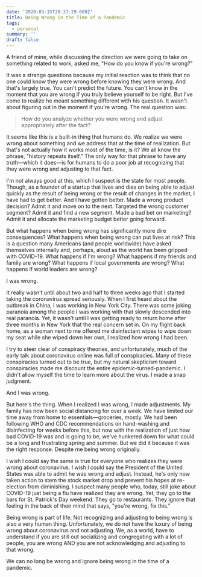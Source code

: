 ```yaml
---
date: '2020-03-15T20:37:29.000Z'
title: Being Wrong in the Time of a Pandemic
tags:
  - personal
summary: ''
draft: false
---
```

A friend of mine, while discussing the direction we were going to take on something related to work, asked me, "How do you know if you're wrong?"

It was a strange questions because my initial reaction was to think that no one could know they were wrong before knowing they were wrong. And that's largely true. You can't predict the future. You can't know in the moment that you are wrong if you truly believe yourself to be right. But I've come to realize he meant something different with his question. It wasn't about figuring out in the moment if you're wrong. The real question was:

> How do you analyze whether you were wrong and adjust appropriately after the fact?

It seems like this is a built-in thing that humans do. We realize we were wrong about something and we address that at the time of realization. But that's not actually how it works most of the time, is it? We all know the phrase, "history repeats itself." The only way for that phrase to have any truth—which it does—is for humans to do a poor job at recognizing that they were wrong and adjusting to that fact.

I'm not always good at this, which I suspect is the state for most people. Though, as a founder of a startup that lives and dies on being able to adjust quickly as the result of being wrong or the result of changes in the market, I have had to get better. And I have gotten better. Made a wrong product decision? Admit it and move on to the next. Targeted the wrong customer segment? Admit it and find a new segment. Made a bad bet on marketing? Admit it and allocate the marketing budget better going forward.

But what happens when being wrong has significantly more dire consequences? What happens when being wrong can put lives at risk? This is a question many Americans (and people worldwide) have asked themselves internally and, perhaps, aloud as the world has been gripped with COVID-19. What happens if I'm wrong? What happens if my friends and family are wrong? What happens if local governments are wrong? What happens if world leaders are wrong?

I was wrong.

It really wasn't until about two and half to three weeks ago that I started taking the coronavirus spread seriously. When I first heard about the outbreak in China, I was working in New York City. There was some joking paranoia among the people I was working with that slowly descended into real paranoia. Yet, it wasn't until I was getting ready to return home after three months in New York that the real concern set in. On my flight back home, as a woman next to me offered me disinfectant wipes to wipe down my seat while she wiped down her own, I realized how wrong I had been.

I try to steer clear of conspiracy theories, and unfortunately, much of the early talk about coronavirus online was full of conspiracies. Many of these conspiracies turned out to be true, but my natural skepticism toward conspiracies made me discount the entire epidemic-turned-pandemic. I didn't allow myself the time to learn more about the virus. I made a snap judgment.

And I was wrong.

But here's the thing. When I realized I was wrong, I made adjustments. My family has now been social distancing for over a week. We have limited our time away from home to essentials—groceries, mostly. We had been following WHO and CDC recommendations on hand-washing and disinfecting for weeks before this, but now with the realization of just how bad COVID-19 was and is going to be, we've hunkered down for what could be a long and frustrating spring and summer. But we did it because it was the right response. Despite me being wrong originally.

I wish I could say the same is true for everyone who realizes they were wrong about coronavirus. I wish I could say the President of the United States was able to admit he was wrong and adjust. Instead, he's only now taken action to stem the stock market drop and prevent his hopes at re-election from diminishing. I suspect many people who, today, still joke about COVID-19 just being a flu have realized they are wrong. Yet, they go to the bars for St. Patrick's Day weekend. They go to restaurants. They ignore that feeling in the back of their mind that says, "you're wrong, fix this."

Being wrong is part of life. Not recognizing and adjusting to being wrong is also a very human thing. Unfortunately, we do not have the luxury of being wrong about coronavirus and not adjusting. We, as a world, have to understand if you are still out socializing and congregating with a lot of people, you are wrong AND you are not acknowledging and adjusting to that wrong.

We can no long be wrong and ignore being wrong in the time of a pandemic.


  
